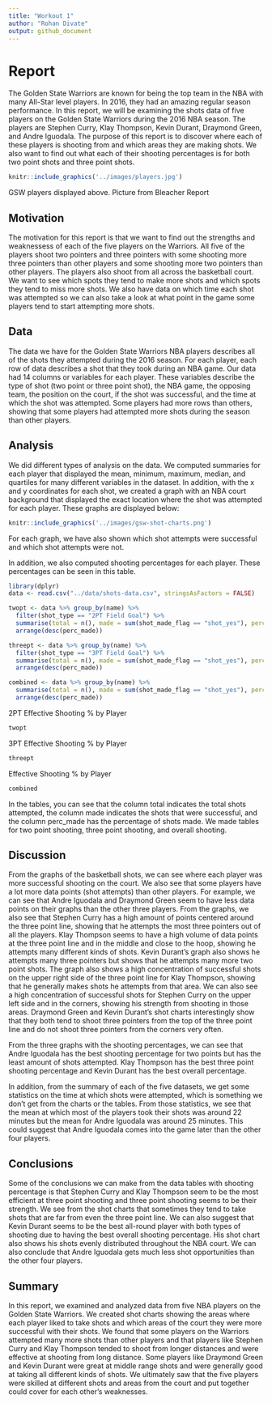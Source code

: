 ```yaml
---
title: "Workout 1"
author: "Rohan Divate"
output: github_document
---
```


# Report

The Golden State Warriors are known for being the top team in the NBA with many All-Star level players. In 2016, they had an amazing regular season performance. In this report, we will be examining the shots data of five players on the Golden State Warriors during the 2016 NBA season. The players are Stephen Curry, Klay Thompson, Kevin Durant, Draymond Green, and Andre Iguodala. The purpose of this report is to discover where each of these players is shooting from and which areas they are making shots. We also want to find out what each of their shooting percentages is for both two point shots and three point shots.

```r
knitr::include_graphics('../images/players.jpg')
```
GSW players displayed above. Picture from Bleacher Report

## Motivation

The motivation for this report is that we want to find out the strengths and weaknessess of each of the five players on the Warriors. All five of the players shoot two pointers and three pointers with some shooting more three pointers than other players and some shooting more two pointers than other players. The players also shoot from all across the basketball court.  We want to see which spots they tend to make more shots and which spots they tend to miss more shots. We also have data on which time each shot was attempted so we can also take a look at what point in the game some players tend to start attempting more shots.

## Data

The data we have for the Golden State Warriors NBA players describes all of the shots they attempted during the 2016 season. For each player, each row of data describes a shot that they took during an NBA game. Our data had 14 columns or variables for each player. These variables describe the type of shot (two point or three point shot), the NBA game, the opposing team, the position on the court, if the shot was successful, and the time at which the shot was attempted. Some players had more rows than others, showing that some players had attempted more shots during the season than other players.

## Analysis

We did different types of analysis on the data. We computed summaries for each player that displayed the mean, minimum, maximum, median, and quartiles for many different variables in the dataset. In addition, with the x and y coordinates for each shot, we created a graph with an NBA court background that displayed the exact location where the shot was attempted for each player. These graphs are displayed below:

```r
knitr::include_graphics('../images/gsw-shot-charts.png')
```

For each graph, we have also shown which shot attempts were successful and which shot attempts were not. 

In addition, we also computed shooting percentages for each player. These percentages can be seen in this table.

```r
library(dplyr)
data <- read.csv("../data/shots-data.csv", stringsAsFactors = FALSE)

twopt <- data %>% group_by(name) %>% 
  filter(shot_type == "2PT Field Goal") %>%
  summarise(total = n(), made = sum(shot_made_flag == "shot_yes"), perc_made = made / total) %>%
  arrange(desc(perc_made))

threept <- data %>% group_by(name) %>% 
  filter(shot_type == "3PT Field Goal") %>%
  summarise(total = n(), made = sum(shot_made_flag == "shot_yes"), perc_made = made / total) %>%
  arrange(desc(perc_made))

combined <- data %>% group_by(name) %>% 
  summarise(total = n(), made = sum(shot_made_flag == "shot_yes"), perc_made = made / total) %>%
  arrange(desc(perc_made))
```

2PT Effective Shooting % by Player
```r
twopt
```
3PT Effective Shooting % by Player
```r
threept
```
Effective Shooting % by Player
```r
combined
```


In the tables, you can see that the column total indicates the total shots attempted, the column made indicates the shots that were successful, and the column perc_made has the percentage of shots made. We made tables for two point shooting, three point shooting, and overall shooting. 

## Discussion

From the graphs of the basketball shots, we can see where each player was more successful shooting on the court. We also see that some players have a lot more data points (shot attempts) than other players. For example, we can see that Andre Iguodala and Draymond Green seem to have less data points on their graphs than the other three players. From the graphs, we also see that Stephen Curry has a high amount of points centered around the three point line, showing that he attempts the most three pointers out of all the players. Klay Thompson seems to have a high volume of data points at the three point line and in the middle and close to the hoop, showing he attempts many different kinds of shots. Kevin Durant's graph also shows he attempts many three pointers but shows that he attempts many more two point shots. The graph also shows a high concentration of successful shots on the upper right side of the three point line for Klay Thompson, showing that he generally makes shots he attempts from that area. We can also see a high concentration of successful shots for Stephen Curry on the upper left side and in the corners, showing his strength from shooting in those areas. Draymond Green and Kevin Durant's shot charts interestingly show that they both tend to shoot three pointers from the top of the three point line and do not shoot three pointers from the corners very often.

From the three graphs with the shooting percentages, we can see that Andre Iguodala has the best shooting percentage for two points but has the least amount of shots attempted. Klay Thompson has the best three point shooting percentage and Kevin Durant has the best overall percentage. 

In addition, from the summary of each of the five datasets, we get some statistics on the time at which shots were attempted, which is something we don't get from the charts or the tables. From those statistics, we see that the mean at which most of the players took their shots was around 22 minutes but the mean for Andre Iguodala was around 25 minutes. This could suggest that Andre Iguodala comes into the game later than the other four players.

## Conclusions

Some of the conclusions we can make from the data tables with shooting percentage is that Stephen Curry and Klay Thompson seem to be the most efficient at three point shooting and three point shooting seems to be their strength. We see from the shot charts that sometimes they tend to take shots that are far from even the three point line. We can also suggest that Kevin Durant seems to be the best all-round player with both types of shooting due to having the best overall shooting percentage. His shot chart also shows his shots evenly distributed throughout the NBA court. We can also conclude that Andre Iguodala gets much less shot opportunities than the other four players. 

## Summary

In this report, we examined and analyzed data from five NBA players on the Golden State Warriors. We created shot charts showing the areas where each player liked to take shots and which areas of the court they were more successful with their shots. We found that some players on the Warriors attempted many more shots than other players and that players like Stephen Curry and Klay Thompson tended to shoot from longer distances and were effective at shooting from long distance. Some players like Draymond Green and Kevin Durant were great at middle range shots and were generally good at taking all different kinds of shots. We ultimately saw that the five players were skilled at different shots and areas from the court and put together could cover for each other's weaknesses.